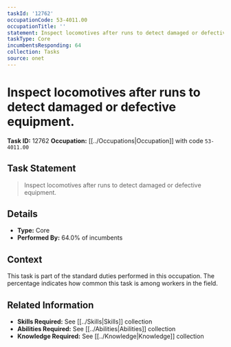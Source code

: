 ```yaml
---
taskId: '12762'
occupationCode: 53-4011.00
occupationTitle: ''
statement: Inspect locomotives after runs to detect damaged or defective equipment.
taskType: Core
incumbentsResponding: 64
collection: Tasks
source: onet
---
```

# Inspect locomotives after runs to detect damaged or defective equipment.

**Task ID:** 12762
**Occupation:** [[../Occupations|Occupation]] with code `53-4011.00`

## Task Statement

> Inspect locomotives after runs to detect damaged or defective equipment.

## Details

- **Type:** Core
- **Performed By:** 64.0% of incumbents

## Context

This task is part of the standard duties performed in this occupation. The percentage indicates how common this task is among workers in the field.

## Related Information

- **Skills Required:** See [[../Skills|Skills]] collection
- **Abilities Required:** See [[../Abilities|Abilities]] collection
- **Knowledge Required:** See [[../Knowledge|Knowledge]] collection
